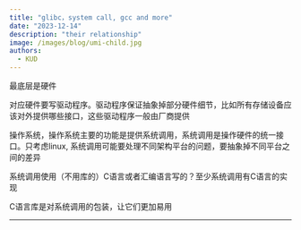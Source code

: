 ```yaml
---
title: "glibc，system call, gcc and more"
date: "2023-12-14"
description: "their relationship"
image: /images/blog/umi-child.jpg
authors:
  - KUD
---
```


最底层是硬件

对应硬件要写驱动程序。驱动程序保证抽象掉部分硬件细节，比如所有存储设备应该对外提供哪些接口，这些驱动程序一般由厂商提供

操作系统，操作系统主要的功能是提供系统调用，系统调用是操作硬件的统一接口。只考虑linux, 系统调用可能要处理不同架构平台的问题，要抽象掉不同平台之间的差异

系统调用使用（不用库的）C语言或者汇编语言写的？至少系统调用有C语言的实现

C语言库是对系统调用的包装，让它们更加易用

---


